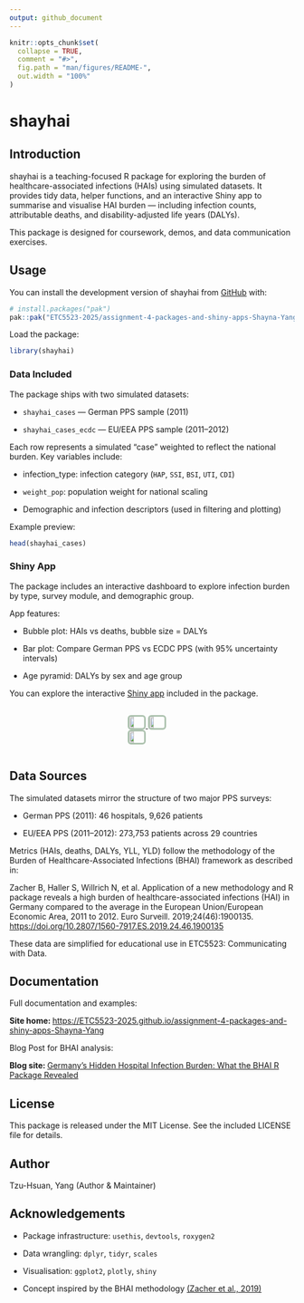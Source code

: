 ```yaml
---
output: github_document
---
```


<!-- README.md is generated from README.Rmd. Please edit that file -->

```r
knitr::opts_chunk$set(
  collapse = TRUE,
  comment = "#>",
  fig.path = "man/figures/README-",
  out.width = "100%"
)
```

# shayhai

<!-- badges: start -->
<!-- badges: end -->

## Introduction

shayhai is a teaching-focused R package for exploring the burden of healthcare-associated infections (HAIs) using simulated datasets. It provides tidy data, helper functions, and an interactive Shiny app to summarise and visualise HAI burden — including infection counts, attributable deaths, and disability-adjusted life years (DALYs).

This package is designed for coursework, demos, and data communication exercises.

## Usage

You can install the development version of shayhai from [GitHub](https://github.com/ETC5523-2025/assignment-4-packages-and-shiny-apps-Shayna-Yang) with:

``` r
# install.packages("pak")
pak::pak("ETC5523-2025/assignment-4-packages-and-shiny-apps-Shayna-Yang")
```
Load the package:

``` r
library(shayhai)
```

### Data Included

The package ships with two simulated datasets:

- `shayhai_cases` — German PPS sample (2011)

- `shayhai_cases_ecdc` — EU/EEA PPS sample (2011–2012)

Each row represents a simulated “case” weighted to reflect the national burden.
Key variables include:

- infection_type: infection category (`HAP`, `SSI`, `BSI`, `UTI`, `CDI`)

- `weight_pop`: population weight for national scaling

- Demographic and infection descriptors (used in filtering and plotting)

Example preview:

```r
head(shayhai_cases)
```

### Shiny App

The package includes an interactive dashboard to explore infection burden by type, survey module, and demographic group.

App features:

- Bubble plot: HAIs vs deaths, bubble size = DALYs

- Bar plot: Compare German PPS vs ECDC PPS (with 95% uncertainty intervals)

- Age pyramid: DALYs by sex and age group

You can explore the interactive [Shiny app](https://etc5523-2025.github.io/assignment-4-packages-and-shiny-apps-Shayna-Yang/articles/shayhai.html#using-the-shiny-app) included in the package.

<div style="display: flex; justify-content: center; align-items: flex-start; gap: 1rem; flex-wrap: wrap; margin: 1rem 0;">
  <a href="https://etc5523-2025.github.io/assignment-4-packages-and-shiny-apps-Shayna-Yang/articles/shayhai.html#bubble-plot-dalys-vs-deaths-vs-cases">
    <img src="https://raw.githubusercontent.com/ETC5523-2025/assignment-4-packages-and-shiny-apps-Shayna-Yang/main/man/figures/bubble_example.png" width="30%" style="border:3px solid #AEC3B0; border-radius:6px;">
  </a>
  <a href="https://etc5523-2025.github.io/assignment-4-packages-and-shiny-apps-Shayna-Yang/articles/shayhai.html#bar-plot-with-95-ui">
    <img src="https://raw.githubusercontent.com/ETC5523-2025/assignment-4-packages-and-shiny-apps-Shayna-Yang/main/man/figures/bar_example.png" width="30%" style="border:3px solid #AEC3B0; border-radius:6px;">
  </a>
  <a href="https://etc5523-2025.github.io/assignment-4-packages-and-shiny-apps-Shayna-Yang/articles/shayhai.html#age-pyramid-weighted-dalys-by-gender-and-age-group">
    <img src="https://raw.githubusercontent.com/ETC5523-2025/assignment-4-packages-and-shiny-apps-Shayna-Yang/main/man/figures/agepyramid_example.png" width="30%" style="border:3px solid #AEC3B0; border-radius:6px;">
  </a>
</div>

## Data Sources

The simulated datasets mirror the structure of two major PPS surveys:

- German PPS (2011): 46 hospitals, 9,626 patients

- EU/EEA PPS (2011–2012): 273,753 patients across 29 countries

Metrics (HAIs, deaths, DALYs, YLL, YLD) follow the methodology of the Burden of Healthcare-Associated Infections (BHAI) framework as described in:

Zacher B, Haller S, Willrich N, et al. Application of a new methodology and R package reveals a high burden of healthcare-associated infections (HAI) in Germany compared to the average in the European Union/European Economic Area, 2011 to 2012. Euro Surveill. 2019;24(46):1900135. [https://doi.org/10.2807/1560-7917.ES.2019.24.46.1900135](https://doi.org/10.2807/1560-7917.ES.2019.24.46.1900135)

These data are simplified for educational use in ETC5523: Communicating with Data.

## Documentation

Full documentation and examples:

**Site home: **[https://ETC5523-2025.github.io/assignment-4-packages-and-shiny-apps-Shayna-Yang](https://ETC5523-2025.github.io/assignment-4-packages-and-shiny-apps-Shayna-Yang)

Blog Post for BHAI analysis:

**Blog site: **[Germany’s Hidden Hospital Infection Burden: What the BHAI R Package Revealed](https://etc5523-2025.github.io/assignment-3-creating-a-blog-Shayna-Yang/posts/HAIs%20Burden%20in%20Germany/)

## License

This package is released under the MIT License. 
See the included LICENSE file for details.

## Author

Tzu-Hsuan, Yang (Author & Maintainer)

## Acknowledgements

- Package infrastructure: `usethis`, `devtools`, `roxygen2`

- Data wrangling: `dplyr`, `tidyr`, `scales`

- Visualisation: `ggplot2`, `plotly`, `shiny`

- Concept inspired by the BHAI methodology [(Zacher et al., 2019)](https://doi.org/10.2807/1560-7917.ES.2019.24.46.1900135)
